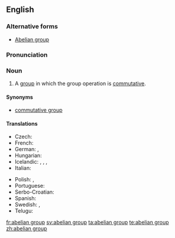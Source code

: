 ==English==

{{wikipedia}}

===Alternative forms===
* [[Abelian group]]

===Pronunciation===
{{a|US}} {{IPA|/əˈbi.li.ən ɡɹup/|/əˈbil.jən ɡɹup/}}

===Noun===
{{en-noun|sg=[[abelian]] [[group]]}}

# {{algebra}} A [[group]] in which the group operation is [[commutative]].

====Synonyms====
* [[commutative group]]

====Translations====
{{trans-top|a group in which the group operation is commutative}}
* Czech: {{t-|cs|abelovská grupa|f}}
* French: {{t+|fr|groupe abélien|m}}
* German: {{t-|de|abelsche Gruppe|f}}, {{t-|de|kommutative Gruppe|f}}
* Hungarian: {{t-|hu|Abel-csoport}}
* Icelandic: {{t-|is|Abel-grúpa|f}}, {{t-|is|víxlgrúpa|f}}, {{t-|is|abelsk grúpa|f}}, {{t-|is|víxlin grúpa|f}}
* Italian: {{t-|it|gruppo abeliano|m}}
{{trans-mid}}
* Polish: {{t-|pl|grupa przemienna|f}}, {{t-|pl|grupa abelowa|f}}
* Portuguese: {{t-|pt|grupo abeliano|m}}
* Serbo-Croatian: {{t|sh|Abelova grupa|f}}
* Spanish: {{t-|es|grupo abeliano|m}}
* Swedish: {{t-|sv|abelsk grupp|c}}, {{t-|sv|kommutativ grupp|c}}
* Telugu: {{t-|te|ఎబిలియన్ సమూహం}}
{{trans-bottom}}

[[fr:abelian group]]
[[sv:abelian group]]
[[ta:abelian group]]
[[te:abelian group]]
[[zh:abelian group]]